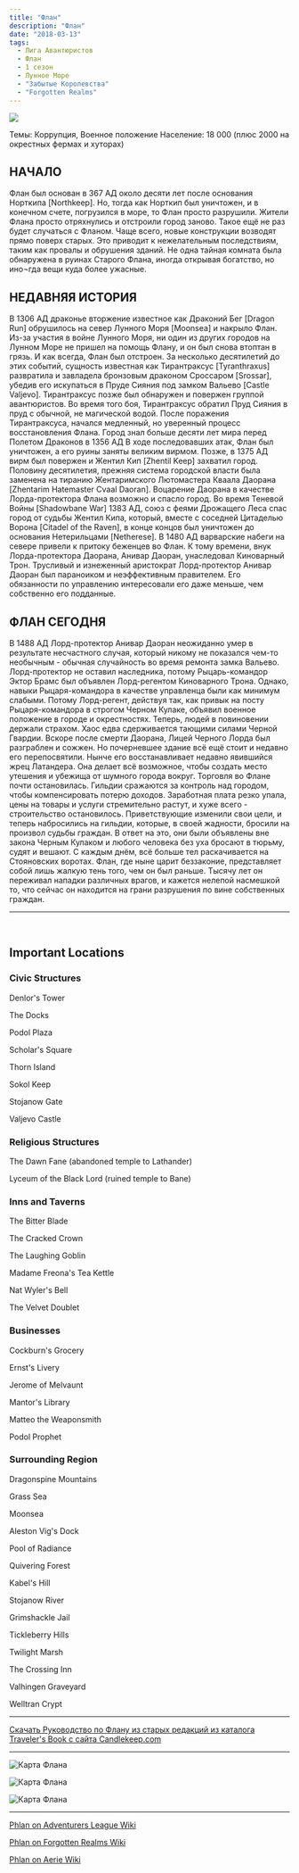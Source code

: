 ```yaml
---
title: "Флан"
description: "Флан"
date: "2018-03-13"
tags:
  - Лига Авантюристов
  - Флан
  - 1 сезон
  - Лунное Море
  - "Забытые Королевства"
  - "Forgotten Realms"
---
```


![](/images/phlan1479.png)

Темы: Коррупция, Военное положение Население: 18 000 (плюс 2000 на окрестных фермах и хуторах)

## НАЧАЛО

Флан был основан в 367 АД около десяти лет после основания Норткипа \[Northkeep\]. Но, тогда как Норткип был уничтожен, и в конечном счете, погрузился в море, то Флан просто разрушили. Жители Флана просто отряхнулись и отстроили город заново. Такое ещё не раз будет случаться с Фланом. Чаще всего, новые конструкции возводят прямо поверх старых. Это приводит к нежелательным последствиям, таким как провалы и обрушения зданий. Не одна тайная комната была обнаружена в руинах Старого Флана, иногда открывая богатство, но ино¬гда вещи куда более ужасные.

## НЕДАВНЯЯ ИСТОРИЯ

В 1306 АД драконье вторжение известное как Драконий Бег \[Dragon Run\] обрушилось на север Лунного Моря \[Moonsea\] и накрыло Флан. Из-за участия в войне Лунного Моря, ни один из других городов на Лунном Море не пришел на помощь Флану, и он был снова втоптан в грязь. И как всегда, Флан был отстроен. За несколько десятилетий до этих событий, сущность известная как Тирантраксус \[Tyranthraxus\] развратила и завладела бронзовым драконом Сроссаром \[Srossar\], убедив его искупаться в Пруде Сияния под замком Вальево \[Castle Valjevo\]. Тирантраксус позже был обнаружен и повержен группой авантюристов. Во время того боя, Тирантраксус обратил Пруд Сияния в пруд с обычной, не магической водой. После поражения Тирантраксуса, начался медленный, но уверенный процесс восстановления Флана. Город знал больше десяти лет мира перед Полетом Драконов в 1356 АД В ходе последовавших атак, Флан был уничтожен, а его руины заняты великим вирмом. Позже, в 1375 АД вирм был повержен и Жентил Кип \[Zhentil Keep\] захватил город. Половину десятилетия, прежняя система городской власти была заменена на тиранию Жентаримского Лютомастера Кваала Даорана \[Zhentarim Hatemaster Cvaal Daoran\]. Воцарение Даорана в качестве Лорда-протектора Флана возможно и спасло город. Во время Теневой Войны \[Shadowbane War\] 1383 АД, союз с феями Дрожащего Леса спас город от судьбы Жентил Кипа, который, вместе с соседней Цитаделью Ворона \[Citadel of the Raven\], в конце концов был уничтожен до основания Нетерильцами \[Netherese\]. В 1480 АД варварские набеги на севере привели к притоку беженцев во Флан. К тому времени, внук Лорда-протектора Даорана, Анивар Даоран, унаследовал Киноварный Трон. Трусливый и изнеженный аристократ Лорд-протектор Анивар Даоран был параноиком и неэффективным правителем. Его обязанности по управлению интересовали его даже меньше, чем собственно его подданные.

## ФЛАН СЕГОДНЯ

В 1488 АД Лорд-протектор Анивар Даоран неожиданно умер в результате несчастного случая, который никому не показался чем-то необычным - обычная случайность во время ремонта замка Вальево. Лорд-протектор не оставил наследника, потому Рыцарь-командор Эктор Брамс был объявлен Лорд-регентом Киноварного Трона. Однако, навыки Рыцаря-командора в качестве управленца были как минимум слабыми. Потому Лорд-регент, действуя так, как привык на посту Рыцаря-командора в строгом Черном Кулаке, объявил военное положение в городе и окрестностях. Теперь, людей в повиновении держали страхом. Хаос едва сдерживается тающими силами Черной Гвардии. Вскоре после смерти Даорана, Лицей Черного Лорда был разграблен и сожжен. Но почерневшее здание всё ещё стоит и недавно его перепосвятили. Нынче его восстанавливает недавно явившийся жрец Латандера. Она делает всё возможное, чтобы создать место утешения и убежища от шумного города вокруг. Торговля во Флане почти остановилась. Гильдии сражаются за контроль над городом, чтобы компенсировать потерю доходов. Заработная плата резко упала, цены на товары и услуги стремительно растут, и хуже всего - строительство остановилось. Приветствующие изменили свои цели, и теперь набросились на гильдии, которые, в своей жадности, бросили на произвол судьбы граждан. В ответ на это, они были объявлены вне закона Черным Кулаком и любого человека без уха бросают в тюрьму, судят и вешают. С каждым днём, всё больше тел раскачивается на Стояновских воротах. Флан, где ныне царит беззаконие, представляет собой лишь жалкую тень того, чем он был раньше. Тысячу лет он переживал нападки различных врагов, и кажется нелепой насмешкой то, что сейчас он находится на грани разрушения по вине собственных граждан.

---

 

## Important Locations

### Civic Structures

Denlor's Tower

The Docks

Podol Plaza

Scholar's Square

Thorn Island

Sokol Keep

Stojanow Gate

Valjevo Castle

### Religious Structures

The Dawn Fane (abandoned temple to Lathander)

Lyceum of the Black Lord (ruined temple to Bane)

### Inns and Taverns

The Bitter Blade

The Cracked Crown

The Laughing Goblin

Madame Freona's Tea Kettle

Nat Wyler's Bell

The Velvet Doublet

### Businesses

Cockburn's Grocery

Ernst's Livery

Jerome of Melvaunt

Mantor's Library

Matteo the Weaponsmith

Podol Prophet

### Surrounding Region

Dragonspine Mountains

Grass Sea

Moonsea

Aleston Vig's Dock

Pool of Radiance

Quivering Forest

Kabel's Hill

Stojanow River

Grimshackle Jail

Tickleberry Hills

Twilight Marsh

The Crossing Inn

Valhingen Graveyard

Welltran Crypt

---

[Скачать Руководство по Флану из старых редакций из каталога Traveler's Book с сайта Candlekeep.com](/wp-content/uploads/2018/07/phlancore.pdf "PhlanCore")

---

![Карта Флана](/images/phlan-map-2.jpg)

![Карта Флана](/images/phlan-map-3.png)

![Карта Флана](/images/phlan-map-4.webp)

---

[Phlan on Adventurers League Wiki](https://adventurersleague.wikia.com/wiki/Phlan)

[Phlan on Forgotten Realms Wiki](https://forgottenrealms.wikia.com/wiki/Phlan)

[Phlan on Aerie Wiki](http://wiki.aerie.ru/wiki/Флан)
